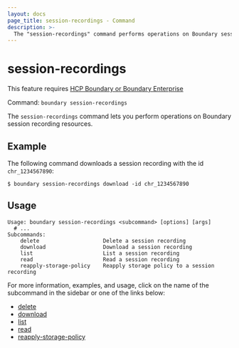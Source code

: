 ```yaml
---
layout: docs
page_title: session-recordings - Command
description: >-
  The "session-recordings" command performs operations on Boundary session recording resources.
---
```


# session-recordings

<EnterpriseAlert product="boundary">This feature requires <a href="https://www.hashicorp.com/products/boundary">HCP Boundary or Boundary Enterprise</a></EnterpriseAlert>

Command: `boundary session-recordings`

The `session-recordings` command lets you perform operations on Boundary session recording resources.

## Example

The following command downloads a session recording with the id `chr_1234567890`:

```shell-session
$ boundary session-recordings download -id chr_1234567890
```

## Usage

<CodeBlockConfig hideClipboard>

```shell-session
Usage: boundary session-recordings <subcommand> [options] [args]
  # ...
Subcommands:
    delete                    Delete a session recording
    download                  Download a session recording
    list                      List a session recording
    read                      Read a session recording
    reapply-storage-policy    Reapply storage policy to a session recording
```

</CodeBlockConfig>

For more information, examples, and usage, click on the name
of the subcommand in the sidebar or one of the links below:

- [delete](/boundary/docs/commands/session-recordings/delete)
- [download](/boundary/docs/commands/session-recordings/download)
- [list](/boundary/docs/commands/session-recordings/list)
- [read](/boundary/docs/commands/session-recordings/read)
- [reapply-storage-policy](/boundary/docs/commands/session-recordings/reapply-storage-policy)